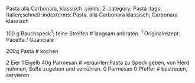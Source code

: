Pasta alla Carbonara, klassisch
:yields: 2
:category: Pasta
:tags: Italien;schnell
:indexterms: Pasta, alla Carbonara klassisch; Carbonara klassisch

100 g Bauchspeck^1^; feine Streifen
# langsam anbraten. ^1^ Originalrezept: Pacetta / Guanciale

200g Pasta
# kochen

2 Eier
1 Eigelb
40g Parmesan
# verquirlen
  Pasta zu Speck geben, von Herd nehmen, Soße zugeben und verrühren.
0 Parmesan
0 Pfeffer
# bestreuen, servieren
